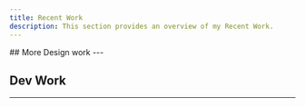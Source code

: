 ```yaml
---
title: Recent Work
description: This section provides an overview of my Recent Work.
---
```

<CardGrid>
  <Card
    variant = "image"
    image = "/images/bb-coin-branding/header.png"
    className = "hover:!bg-emerald-100 dark:hover:!bg-emerald-900"
    title="Bounce Back Coin Branding"
    description="Welcome to the Bounce Back Coin Branding Design Showcase. Bounce Back Coin is a learning platform that lets users earn cryptocurrency by participating in educational activities. Our goal is to make learning fun and rewarding."
    href="/docs/recent-work/bounce-back-coin-branding"
    cta={true}
    tags={['Web-Design', 'UX-Design', 'Branding', 'Animation']}
  />
  <Card
    variant = "image"
    image = "/images/bb-digital-branding/thumb.png"
    className = "hover:!bg-slate-200 dark:hover:!bg-zinc-700"
    title="Bounce Back Digital Branding"
    description="Welcome to the Bounce Back Coin Branding Design Showcase. Bounce Back Coin is a learning platform that lets users earn cryptocurrency by participating in educational activities. Our goal is to make learning fun and rewarding."
    href="/docs/recent-work/bounce-back-coin-branding"
    cta={true}
    tags={['Web-Design', 'Branding']}
  />
  <Card
    variant = "image"
    image = "/images/lynk/thumb.jpg"
    className = "hover:!bg-blue-100 dark:hover:!bg-sky-950"
    title="Lynk"
    href="/docs/recent-work/bounce-back-coin-branding"
    description="Lynk is an event organizer application aimed at public and SMBs' to host events both paid and free."
    cta={true}
    tags={['Product-Design', 'UX-Design']}
  />
  <Card
    variant = "image"
    image = "/images/mind-games/hero.jpg"
    title="Mind Games"
    href="/docs/recent-work/bounce-back-coin-branding"
    description ="We aimed to create a game library subscription service focused on mental health to deal with the increased levels of mental health disorders during the COVID-19 pandemic."
    cta = {true}
    tags={['UX-Design', 'Branding', 'Product-Design']}
  />
</CardGrid>
## More Design work
---
<CardGrid>
  <Card
    variant = "image"
    image = "/images/more-design-work/rydberg-atom-thumb.png"
    subtitle = "Opens on Behance"
    title="Rydberg Atom Quantum Simulator"
    href="https://www.behance.net/gallery/202608739/Rydberg-Atom-Quantum-Simulator-Diagrams"
    cta={true}
    external = {true}
    tags={['Scientific-Illustration']}
  />
  <Card
    variant = "image"
    image = "/images/more-design-work/preview-color-blindness-animation.gif"
    subtitle = "Opens on Youtube"
    title="Color Blindness Animation"
    href="https://www.youtube.com/watch?v=iBTqyTwAWig&t=2s"
    cta={true}
    ctaContent="View on Youtube"
    external = {true}
    tags={['Animation']}
  />
    <Card
    variant = "image"
    image = "/images/more-design-work/atomic-force-microscopy.png"
    subtitle = "Opens on Behance"
    title="Atomic Force Microscopy Setup"
    href="https://www.behance.net/gallery/113015787/Scientific-Illustration-University-of-Hawaii-intern"
    cta={true}
    external = {true}
    tags={['Scientific-Illustration']}
  />
</CardGrid>

## Dev Work
---
<CardGrid>
  <Card
    icon = "github"
    title="GlassDoor Salary Data Analysis"
    subtitle = "Opens on Github"
    description="I analyzed the Glassdoor tech jobs dataset from Kaggle to identify the highest-paying skill for data scientists among Python, R, Spark, AWS, and Excel."
    href="https://github.com/saksham1236/Data-Salary-Analysis"
    cta={true}
    tags={['Data-Science']}
    external = {true}
  />
  <Card
    icon = "github"
    title="BinThere"
    subtitle = "Opens on Github"
    description=" Web-based app designed to make waste disposal accessible and pleasant. Designed for those who want to do their part for the environment but don’t have the time, ability, or motivation to do so."
    href="https://github.com/saksham1236/industry-project-st-fork"
    cta={true}
    tags={['Web-Dev']}
    external = {true}
  />
  <Card
    icon = "github"
    title="Layoff Warning System"
    subtitle = "Opens on Github"
    description="This web app scrapes publicly accessible WARN notices from government websites, logging them in a database for access via a React-based frontend."
    href="https://github.com/saksham1236/Data-Salary-Analysis"
    cta={true}
    tags={['Web-Dev']}
    external = {true}
  />
  <Card
    icon = "github"
    title= "Instock"
    subtitle = "Opens on Github"
    description="Collaboratively contributed to the development of Instock, a BrainStation student project, where responsibilities included building the React front end, Node.js and Express.js backend, and integrating a MySQL database using Knex.js."
    href="https://github.com/saksham1236/Data-Salary-Analysis"
    cta={true}
    tags={['Web-Dev']}
    external = {true}
  />
</CardGrid>
